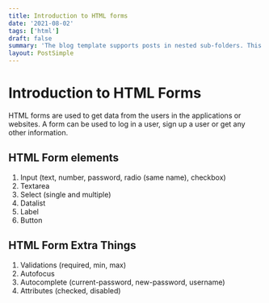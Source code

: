 ```yaml
---
title: Introduction to HTML forms
date: '2021-08-02'
tags: ['html']
draft: false
summary: 'The blog template supports posts in nested sub-folders. This can be used to group posts of similar content e.g. a multi-part course. This post is itself an example of a nested route!'
layout: PostSimple
---
```


# Introduction to HTML Forms

HTML forms are used to get data from the users in the applications or websites. A form can be used to log in a user, sign up a user or get any other information.

## HTML Form elements

1. Input (text, number, password, radio (same name), checkbox)
2. Textarea
3. Select (single and multiple)
4. Datalist
5. Label
6. Button

## HTML Form Extra Things

1. Validations (required, min, max)
2. Autofocus
3. Autocomplete (current-password, new-password, username)
4. Attributes (checked, disabled)
